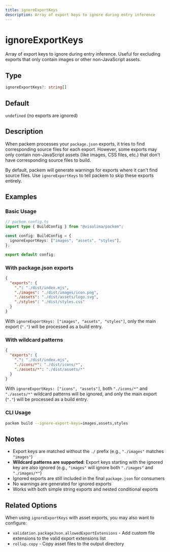 ```yaml
---
title: ignoreExportKeys
description: Array of export keys to ignore during entry inference
---
```


# ignoreExportKeys

Array of export keys to ignore during entry inference. Useful for excluding exports that only contain images or other non-JavaScript assets.

## Type

```typescript
ignoreExportKeys?: string[]
```

## Default

`undefined` (no exports are ignored)

## Description

When packem processes your `package.json` exports, it tries to find corresponding source files for each export. However, some exports may only contain non-JavaScript assets (like images, CSS files, etc.) that don't have corresponding source files to build.

By default, packem will generate warnings for exports where it can't find source files. Use `ignoreExportKeys` to tell packem to skip these exports entirely.

## Examples

### Basic Usage

```typescript
// packem.config.ts
import type { BuildConfig } from "@visulima/packem";

const config: BuildConfig = {
  ignoreExportKeys: ["images", "assets", "styles"],
};

export default config;
```

### With package.json exports

```json
{
  "exports": {
    ".": "./dist/index.mjs",
    "./images": "./dist/images/icon.png",
    "./assets": "./dist/assets/logo.svg",
    "./styles": "./dist/styles.css"
  }
}
```

With `ignoreExportKeys: ["images", "assets", "styles"]`, only the main export (`"."`) will be processed as a build entry.

### With wildcard patterns

```json
{
  "exports": {
    ".": "./dist/index.mjs",
    "./icons/*": "./dist/icons/*",
    "./assets/*": "./dist/assets/*"
  }
}
```

With `ignoreExportKeys: ["icons", "assets"]`, both `"./icons/*"` and `"./assets/*"` wildcard patterns will be ignored, and only the main export (`"."`) will be processed as a build entry.

### CLI Usage

```bash
packem build --ignore-export-keys=images,assets,styles
```

## Notes

- Export keys are matched without the `./` prefix (e.g., `"./images"` matches `"images"`)
- **Wildcard patterns are supported**: Export keys starting with the ignored key are also ignored (e.g., `"images"` will ignore both `"./images"` and `"./images/*"`)
- Ignored exports are still included in the final `package.json` for consumers
- No warnings are generated for ignored exports
- Works with both simple string exports and nested conditional exports

## Related Options

When using `ignoreExportKeys` with asset exports, you may also want to configure:

- `validation.packageJson.allowedExportExtensions` - Add custom file extensions to the valid export extensions list
- `rollup.copy` - Copy asset files to the output directory 